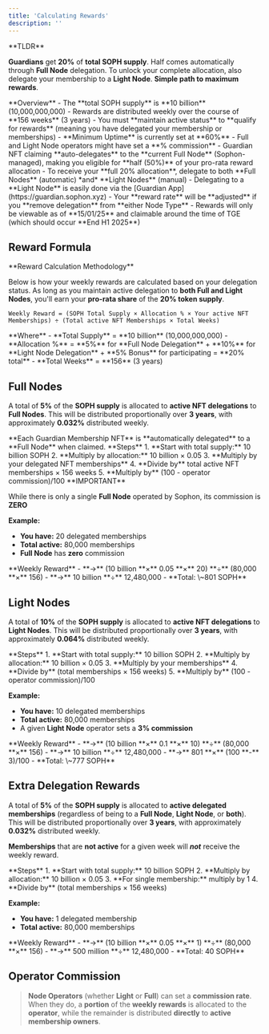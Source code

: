 ```yaml
---
title: 'Calculating Rewards'
description: ''
---
```


<Warning>
**TLDR**

**Guardians** get **20%** of **total SOPH supply**. Half comes automatically through **Full Node** delegation. To unlock your complete allocation, also delegate your membership to a **Light Node**. **Simple path to maximum rewards**.
</Warning>

<Info>
**Overview**
- The **total SOPH supply** is **10 billion** (10,000,000,000)
- Rewards are distributed weekly over the course of **156 weeks** (3 years)
- You must **maintain active status** to **qualify for rewards** (meaning you have delegated your membership or memberships)
- **Minimum Uptime** is currently set at **60%**
- Full and Light Node operators might have set a **% commission**
- Guardian NFT claiming **auto-delegates** to the **current Full Node** (Sophon-managed), making you eligible for **half (50%)** of your pro-rata reward allocation
- To receive your **full 20% allocation**, delegate to both **Full Nodes** (automatic) *and* **Light Nodes** (manual)
- Delegating to a **Light Node** is easily done via the [Guardian App](https://guardian.sophon.xyz)
- Your **reward rate** will be **adjusted** if you **remove delegation** from **either Node Type**
- Rewards will only be viewable as of **15/01/25** and claimable around the time of TGE (which should occur **End H1 2025**)
</Info>

## Reward Formula

<Tip>
**Reward Calculation Methodology**

Below is how your weekly rewards are calculated based on your delegation status. As long as you maintain active delegation to **both Full and Light Nodes**, you'll earn your **pro-rata share** of the **20% token supply**.
</Tip>

```
Weekly Reward = (SOPH Total Supply × Allocation % × Your active NFT Memberships) ÷ (Total active NFT Memberships × Total Weeks)
```

<Note>
**Where**
- **Total Supply** = **10 billion** (10,000,000,000)
- **Allocation %** = **5%** for **Full Node Delegation** + **10%** for **Light Node Delegation** + **5% Bonus** for participating = **20% total**
- **Total Weeks** = **156** (3 years)
</Note>

## Full Nodes

A total of **5%** of the **SOPH supply** is allocated to **active NFT delegations** to **Full Nodes**. This will be distributed proportionally over **3 years**, with approximately **0.032%** distributed weekly.

<Warning>
**Each Guardian Membership NFT** is **automatically delegated** to a **Full Node** when claimed.
</Warning>

<Info>
**Steps**
1. **Start with total supply:** 10 billion SOPH
2. **Multiply by allocation:** 10 billion × 0.05
3. **Multiply by your delegated NFT memberships**
4. **Divide by** total active NFT memberships × 156 weeks
5. **Multiply by** (100 - operator commission)/100
</Info>

<Tip>
**IMPORTANT**

While there is only a single **Full Node** operated by Sophon, its commission is **ZERO**
</Tip>

**Example:**

- **You have:** 20 delegated memberships
- **Total active:** 80,000 memberships
- **Full Node** has **zero** commission

<Tip>
**Weekly Reward**
- **->** (10 billion **×** 0.05 **×** 20) **÷** (80,000 **×** 156)
- **->** 10 billion **÷** 12,480,000
- **Total: \~801 SOPH**
</Tip>

## Light Nodes

A total of **10%** of the **SOPH supply** is allocated to **active NFT delegations** to **Light Nodes**. This will be distributed proportionally over **3 years**, with approximately **0.064%** distributed weekly.

<Info>
**Steps**
1. **Start with total supply:** 10 billion SOPH
2. **Multiply by allocation:** 10 billion × 0.05
3. **Multiply by your memberships**
4. **Divide by** (total memberships × 156 weeks)
5. **Multiply by** (100 - operator commission)/100
</Info>

**Example:**

- **You have:** 10 delegated memberships
- **Total active:** 80,000 memberships
- A given **Light Node** operator sets a **3% commission**

<Tip>
**Weekly Reward**
- **->** (10 billion **×** 0.1 **×** 10) **÷** (80,000 **×** 156)
- **->** 10 billion **÷** 12,480,000
- **->** 801 **×** (100 **-** 3)/100
- **Total: \~777 SOPH**
</Tip>

## Extra Delegation Rewards

A total of **5%** of the **SOPH supply** is allocated to **active delegated memberships** (regardless of being to a **Full Node**, **Light Node**, or **both**). This will be distributed proportionally over **3 years**, with approximately **0.032%** distributed weekly.

<Warning>**Memberships** that are **not active** for a given week will ***not*** receive the weekly reward.</Warning>

<Info>
**Steps**
1. **Start with total supply:** 10 billion SOPH
2. **Multiply by allocation:** 10 billion × 0.05
3. **For single membership:** multiply by 1
4. **Divide by** (total memberships × 156 weeks)
</Info>

**Example:**

- **You have:** 1 delegated membership
- **Total active:** 80,000 memberships

<Tip>
**Weekly Reward**
- **->** (10 billion **×** 0.05 **×** 1) **÷** (80,000 **×** 156)
- **->** 500 million **÷** 12,480,000
- **Total: 40 SOPH**
</Tip>

## Operator Commission

> **Node Operators** (whether **Light** or **Full**) can set a **commission rate**. When they do, a **portion** of the **weekly rewards** is allocated to the **operator**, while the remainder is distributed **directly** to **active membership owners**.
